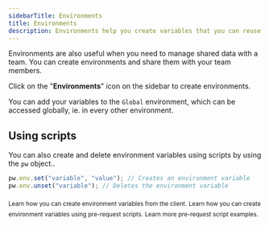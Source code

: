 ```yaml
---
sidebarTitle: Environments
title: Environments
description: Environments help you create variables that you can reuse in requests and scripts.
---
```


Environments are also useful when you need to manage shared data with a team. You can create environments and share them with your team members.

Click on the "**Environments**" icon on the sidebar to create environments.

<Tip>You can add your variables to the `Global` environment, which can be accessed globally, ie. in every other environment.</Tip>

## Using scripts

You can also create and delete environment variables using scripts by using the `pw` object..

```javascript
pw.env.set("variable", "value"); // Creates an environment variable 
pw.env.unset("variable"); // Deletes the environment variable
```

<CardGroup cols={1}>
  <Card title="Creating environment variables from client" iconType="light" icon="circle-arrow-right" href="/documentation/getting-started/rest/environment-variables">
    <sub>Learn how you can create environment variables from the client.</sub>
  </Card>
  <Card title="Creating environment variables using scripts" iconType="light" icon="circle-arrow-right" href="/documentation/getting-started/rest/pre-request-scripts#setting-environment-variables">
    <sub>Learn how you can create environment variables using pre-request scripts.</sub>
  </Card>
  <Card title="Read more pre-request script examples" iconType="light" icon="circle-arrow-right" href="/documentation/getting-started/rest/pre-request-scripts#examples">
    <sub>Learn more pre-request script examples.</sub>
  </Card>
</CardGroup>
